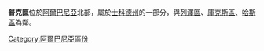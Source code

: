 {{Infomation of Subdivisions|
Map=Image:AlbaniaPuke.png|Map showing Pukë within Albania
MapSize=100px|
Nation=阿爾巴尼亞|
enNation=Albania|
Lang=阿爾巴尼亞語|
oName=Puke|
Lv=區|
Capital=[[普克|普克]]|
tArea=1034|
tPop=34,000|
PopYear=2004|
ISOcode=AL-PU|
}}


'''普克區'''位於[[阿爾巴尼亞|阿爾巴尼亞]]北部，屬於[[士科德州|士科德州]]的一部分，與[[列澤區|列澤區]]、[[庫克斯區|庫克斯區]]、[[哈斯區|哈斯區]]為鄰。

{{Districts of Albania}}

[[Category:阿爾巴尼亞區份|Category:阿爾巴尼亞區份]]
